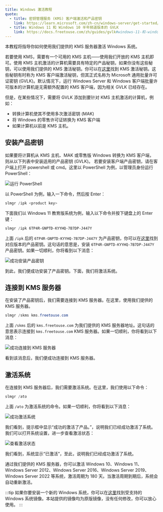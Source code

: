 ```yaml
---
title: Windows 激活教程
quote:
  - title: 密钥管理服务 (KMS) 客户端激活和产品密钥
    link: https://learn.microsoft.com/zh-cn/windows-server/get-started/kms-client-activation-keys
  - title: Windows 11 和 Windows 10 半年频道版本的 GVLK
    link: https://docs.freetouse.com/zh/guides/gvlk#windows-11-和-windows-10半年频道版本
---
```


本教程将指导你如何使用我们提供的 KMS 服务器激活 Windows 系统。

若要使用 KMS，需要有一个可用的 KMS 主机——使用我们开放的 KMS 主机即可。使用 KMS 主机激活的计算机需要具有特定的产品秘钥，如果你没有这些秘钥，可以使用我们提供的 KMS 激活秘钥。你可以在[这里](./gvlk)找到 KMS 激活秘钥。这些秘钥有时称为 KMS 客户端激活秘钥，但其正式名称为 Microsoft 通用批量许可证密钥 (GVLK)。默认情况下，运行 Windows Server 和 Windows 客户端批量许可版本的计算机是无需额外配置的 KMS 客户端，因为相关 GVLK 已经存在。

但是，在某些情况下，需要将 GVLK 添加到要针对 KMS 主机激活的计算机，例如：

- 转换计算机使其不使用多次激活密钥 (MAK)
- 将 Windows 的零售许可证转换为 KMS 客户端
- 如果计算机以前是 KMS 主机。

## 安装产品密钥

如果要将计算机从 KMS 主机、MAK 或零售版 Windows 转换为 KMS 客户端，则从以下列表中安装适用的产品密钥 (GVLK)。 若要安装客户端产品密钥，请在客户端上打开 powershell 或 cmd。这里以 PowerShell 为例，以管理员身份运行 PowerShell：

![运行 PowerShell](./images/zh/run-powershell.png)

以 PowerShell 为例，输入一下命令，然后按 Enter：

```powershell
slmgr /ipk <product key>
```

下面我们以 Windows 11 教育版系统为例，输入以下命令并按下键盘上的 Enter 键：

```powershell
slmgr /ipk 6TP4R-GNPTD-KYYHQ-7B7DP-J447Y
```

上面 `/ipk` 后的 `6TP4R-GNPTD-KYYHQ-7B7DP-J447Y` 为产品密钥，你可以在[这里](./gvlk#windows-11-和-windows-10半年频道版本)找到对应版本的产品密钥。这句话的意思是，安装 `6TP4R-GNPTD-KYYHQ-7B7DP-J447Y` 产品密钥。如果一切顺利，你将看到以下消息：

![成功安装产品密钥](./images/zh/success-install-product-key.png)

到此，我们便成功安装了产品密钥。下面，我们将激活系统。

## 连接到 KMS 服务器

在安装了产品密钥后，我们需要连接到 KMS 服务器。在这里，使用我们提供的 KMS 服务器。

```powershell
slmgr /skms kms.freetouse.com
```

上面 `/skms` 后的 `kms.freetouse.com` 为我们提供的 KMS 服务器地址。这句话的意思表示连接到 `kms.freetouse.com` KMS 服务器。如果一切顺利，你将看到以下消息：

![成功连接到 KMS 服务器](./images/zh/success-connect-kms-server.png)

看到该消息后，我们便成功连接到 KMS 服务器。

## 激活系统

在连接到 KMS 服务器后，我们需要激活系统。在这里，我们使用以下命令：

```powershell
slmgr /ato
```

上面 `/ato` 为激活系统的命令。如果一切顺利，你将看到以下消息：

![成功激活系统](./images/zh/success-activate-system.png)

我们看到，提示框中显示“成功的激活了产品。”，说明我们已经成功激活了系统。我们可以打开系统设置，进一步查看激活状态：

![查看激活状态](./images/zh/check-activation-status.png)

我们看到，系统显示“已激活”，至此，说明我们已经成功激活了系统。

通过我们提供的 KMS 服务器，你可以激活 Windows 10、Windows 11、Windows Server 2012、Windows Server 2016、Windows Server 2019、Windows Server 2022 等系统，激活周期为 180 天。当激活周期到期后，系统会自动重新激活。

:::tip
如果你要安装一个新的 Windows 系统，你可以在[这里](./download)找到受支持的 Windows 系统镜像。本站提供的镜像均为原版镜像，没有任何修改，你可以放心使用。
:::

